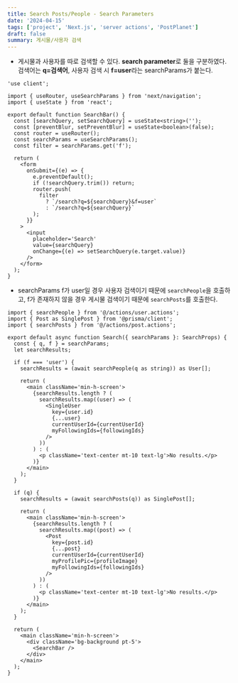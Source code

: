 ```yaml
---
title: Search Posts/People - Search Parameters
date: '2024-04-15'
tags: ['project', 'Next.js', 'server actions', 'PostPlanet']
draft: false
summary: 게시물/사용자 검색
---
```


- 게시물과 사용자를 따로 검색할 수 있다. **search parameter**로 둘을 구분하였다. 검색어는 **q=검색어**, 사용자 검색 시 **f=user**라는 searchParams가 붙는다.

```tsx:components/search-bar.tsx
'use client';

import { useRouter, useSearchParams } from 'next/navigation';
import { useState } from 'react';

export default function SearchBar() {
  const [searchQuery, setSearchQuery] = useState<string>('');
  const [preventBlur, setPreventBlur] = useState<boolean>(false);
  const router = useRouter();
  const searchParams = useSearchParams();
  const filter = searchParams.get('f');

  return (
    <form
      onSubmit={(e) => {
        e.preventDefault();
        if (!searchQuery.trim()) return;
        router.push(
          filter
            ? `/search?q=${searchQuery}&f=user`
            : `/search?q=${searchQuery}`
        );
      }}
    >
      <input
        placeholder='Search'
        value={searchQuery}
        onChange={(e) => setSearchQuery(e.target.value)}
      />
    </form>
  );
}
```

- searchParams f가 user일 경우 사용자 검색이기 때문에 `searchPeople`을 호출하고, f가 존재하지 않을 경우 게시물 검색이기 때문에 `searchPosts`를 호출한다.

```tsx:app/(root)/search/page.tsx
import { searchPeople } from '@/actions/user.actions';
import { Post as SinglePost } from '@prisma/client';
import { searchPosts } from '@/actions/post.actions';

export default async function Search({ searchParams }: SearchProps) {
  const { q, f } = searchParams;
  let searchResults;

  if (f === 'user') {
    searchResults = (await searchPeople(q as string)) as User[];

    return (
      <main className='min-h-screen'>
        {searchResults.length ? (
          searchResults.map((user) => (
            <SingleUser
              key={user.id}
              {...user}
              currentUserId={currentUserId}
              myFollowingIds={followingIds}
            />
          ))
        ) : (
          <p className='text-center mt-10 text-lg'>No results.</p>
        )}
      </main>
    );
  }

  if (q) {
    searchResults = (await searchPosts(q)) as SinglePost[];

    return (
      <main className='min-h-screen'>
        {searchResults.length ? (
          searchResults.map((post) => (
            <Post
              key={post.id}
              {...post}
              currentUserId={currentUserId}
              myProfilePic={profileImage}
              myFollowingIds={followingIds}
            />
          ))
        ) : (
          <p className='text-center mt-10 text-lg'>No results.</p>
        )}
      </main>
    );
  }

  return (
    <main className='min-h-screen'>
      <div className='bg-background pt-5'>
        <SearchBar />
      </div>
    </main>
  );
}